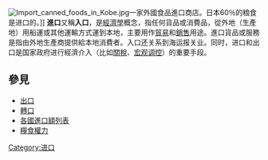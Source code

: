 {{redirect2|入口|建築物的出入口|門}}
{{unreferenced|time=2019-04-27T16:26:46+00:00}}
[[File:Import_canned_foods_in_Kobe.jpg|thumb]]一家外國食品進口商店。日本60％的粮食是进口的。]]
'''進口'''又稱'''入口'''，是[[經濟學|經濟學]]概念，指任何貨品或消費品，從外地（生產地）用船運或其他運輸方式運到本地，主要用作[[貿易|貿易]]和[[銷售|銷售]]用途。進口貨品或服務是指由外地生產商提供給本地消費者。入口还关系到海运报关业。同时，进口和出口是国家政府进行經濟介入（比如[[關稅|關稅]]、[[宏观调控|宏观调控]]）的重要手段。

==參見==
* [[出口贸易|出口]]
* [[轉口|轉口]]
* [[各國進口額列表|各國進口額列表]]
* [[糧食權力|糧食權力]]

{{Econ-stub}} 

[[Category:进口|Category:进口]]